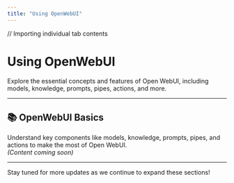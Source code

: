 ```yaml
---
title: "Using OpenWebUI"
---
```



// Importing individual tab contents

# Using OpenWebUI

Explore the essential concepts and features of Open WebUI, including models, knowledge, prompts, pipes, actions, and more.

---

<Tabs groupId="openwebui-topics">

<TabItem value="models" label="Ollama Models">
<OllamaModels />
</TabItem>

<TabItem value="basics" label="OpenWebUI Basics">

## 📚 OpenWebUI Basics  
Understand key components like models, knowledge, prompts, pipes, and actions to make the most of Open WebUI.  
*(Content coming soon)*

</TabItem>

<TabItem value="rag" label="RAG Tutorial">
<RAGTutorial />
</TabItem>

</Tabs>

---

Stay tuned for more updates as we continue to expand these sections!
